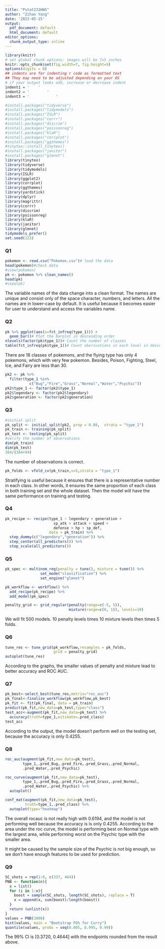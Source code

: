 ```yaml
---
title: "Pstat231HW5"
author: "Zihao Yang"
date: '2022-05-15'
output:
  pdf_document: default
  html_document: default
editor_options:
  chunk_output_type: inline
---
```



```r
library(knitr)
# set global chunk options: images will be 7x5 inches
knitr::opts_chunk$set(fig.width=7, fig.height=5)
options(digits = 8)
## indents are for indenting r code as formatted text
## They may need to be adjusted depending on your OS
# if your output looks odd, increase or decrease indent
indent1 = '    '
indent2 = '        '
indent3 = '            '
```

```r
#install.packages("tidyverse")
#install.packages("tidymodels")
#install.packages("ISLR")
#install.packages("corrr")
#install.packages("discrim")
#install.packages("poissonreg")
#install.packages("klaR")
#install.packages("corrplot")
#install.packages("ggthemes")
#tinytex::install_tinytex()
#install.packages("janitor")
#install.packages("glmnet")
library(tinytex)
library(tidyverse)
library(tidymodels)
library(ISLR)
library(ggplot2)
library(corrplot)
library(ggthemes)
library(yardstick)
library(dplyr)
library(magrittr)
library(corrr)
library(discrim)
library(poissonreg)
library(klaR)
library(janitor)
library(glmnet)
tidymodels_prefer()
set.seed(123)
```

### Q1
```r
pokemon <- read.csv("Pokemon.csv")# load the data
head(pokemon)#check data
#view(pokemon)
pk <- pokemon %>% clean_names()
head(pk)
#view(pk)
```
The variable names of the data change into a clean format. The names are unique and consist only of the space character, numbers, and letters. All the names are in lower-case by default. It is useful because it becomes easier for user to understand and access the variables name.
  
### Q2
```r
pk %>% ggplot(aes(x=fct_infreq(type_1))) +
  geom_bar()# Plot the barplot in descending order
nlevels(factor(pk$type_1))# Count the number of classes
table(fct_infreq(pk$type_1))# Count obersvations in each level in descending order
```
There are 18 classes of pokemons, and the flying type has only 4 pokemons, which with very few pokemon. Besides, Poison, Fighting, Steel, Ice, and Fairy are less than 30.
```r
pk2 <- pk %>%
  filter(type_1 %in%
           c("Bug","Fire","Grass","Normal","Water","Psychic"))
pk2$type_1 <- factor(pk2$type_1)
pk2$legendary <- factor(pk2$legendary)
pk2$generation <- factor(pk2$generation)
```
  
### Q3
```r
#initial split
pk_split <- initial_split(pk2, prop = 0.80,  strata = "type_1")
pk_train <- training(pk_split)
pk_test <- testing(pk_split)
#verify the number of observations
dim(pk_train)
dim(pk_test)
364/(364+94)
```
The number of observations is correct.
```r
pk_folds <- vfold_cv(pk_train,v=5,strata = "type_1")
```
Stratifying is useful because it ensures that there is a representative number in each class. In other words, it ensures the same proportion of each class in both training set and the whole dataset. Then the model will have the same performance on training and testing.
  
### Q4
```r
pk_recipe <- recipe(type_1 ~ legendary + generation + 
                      sp_atk + attack + speed + 
                      defense + hp + sp_def,
                    data = pk_train) %>% 
  step_dummy(c("legendary","generation")) %>% 
  step_center(all_predictors()) %>% 
  step_scale(all_predictors())
```
  
### Q5
```r
pk_spec <- multinom_reg(penalty = tune(), mixture = tune()) %>%
                set_mode("classification") %>%
                set_engine("glmnet")

pk_workflow <- workflow() %>% 
  add_recipe(pk_recipe) %>% 
  add_model(pk_spec)

penalty_grid <- grid_regular(penalty(range=c(-5, 5)),
                             mixture(range=c(0, 1)), levels=10)

```
We will fit 500 models. 10 penalty levels times 10 mixture levels then times 5 folds.
  
### Q6
```r
tune_res <- tune_grid(pk_workflow,resamples = pk_folds, 
                      grid = penalty_grid)
autoplot(tune_res)
```
According to the graphs, the smaller values of penalty and mixture lead to better accuracy and ROC AUC.
  
### Q7
```r
pk_best<-select_best(tune_res,metrix="roc_auc")
pk_final<-finalize_workflow(pk_workflow,pk_best)
pk_fit <- fit(pk_final, data = pk_train)
predict(pk_fit,new_data=pk_test,type="class")
test_acc<-augment(pk_fit,new_data=pk_test) %>%
  accuracy(truth=type_1,estimate=.pred_class)
test_acc
```
According to the output, the model doesn't perform well on the testing set, because the accuracy is only 0.4255.
  
### Q8
```r
roc_auc(augment(pk_fit,new_data=pk_test),
        type_1,.pred_Bug,.pred_Fire,.pred_Grass,.pred_Normal,
        .pred_Water,.pred_Psychic)

roc_curve(augment(pk_fit,new_data=pk_test),
        type_1,.pred_Bug,.pred_Fire,.pred_Grass,.pred_Normal,
        .pred_Water,.pred_Psychic) %>% 
  autoplot()

conf_mat(augment(pk_fit,new_data=pk_test),
         truth=type_1,.pred_class) %>%
  autoplot(type="heatmap")
```
The overall rocauc is not really high with 0.6194, and the model is not performing well because the accuracy is is only 0.4255. According to the area under the roc curve, the model is performing best on Normal type with the largest area, while performing worst on the Psychic type with the smaller area.
  
It might be caused by the sample size of the Psychic is not big enough, so we don't have enough features to be used for prediction.
  
### Q9
```r
SC_shots = rep(1:0, c(337, 464))
PNB <- function(n){
  x = list()
  for (i in 1:n){
    boost = sample(SC_shots, length(SC_shots), replace = T)
    x = append(x, sum(boost)/length(boost))
  }
  return (unlist(x))
}
values = PNB(1000)
hist(values, main = "Bootstrap FG% for Curry")
quantile(values, probs = seq(0.005, 0.995, 0.99))

```
The 99% CI is [0.3720, 0.4644] with the endpoints rounded from the result above.




























































